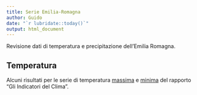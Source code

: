 ```yaml
---
title: Serie Emilia-Romagna
author: Guido
date: "`r lubridate::today()`"
output: html_document
---
```


Revisione dati di temperatura e precipitazione dell'Emilia Romagna.

## Temperatura

Alcuni risultati per le serie di temperatura [massima](./visdatTmax.html) e [minima](./visdatTmin.html) del rapporto "Gli Indicatori del Clima".

